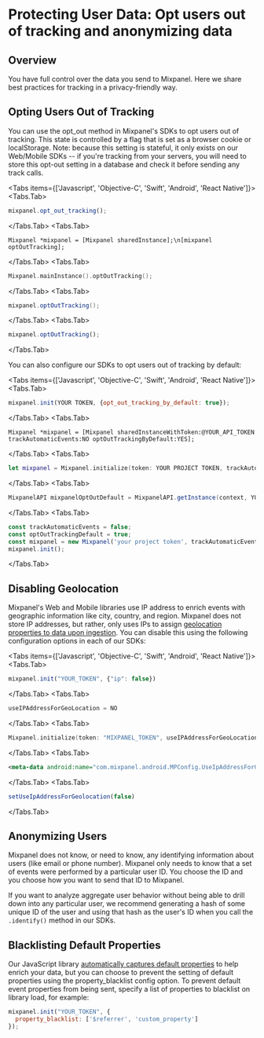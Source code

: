 # Protecting User Data: Opt users out of tracking and anonymizing data


## Overview
You have full control over the data you send to Mixpanel. Here we share best practices for tracking in a privacy-friendly way.

## Opting Users Out of Tracking
You can use the opt_out method in Mixpanel's SDKs to opt users out of tracking. This state is controlled by a flag that is set as a browser cookie or localStorage. Note: because this setting is stateful, it only exists on our Web/Mobile SDKs -- if you're tracking from your servers, you will need to store this opt-out setting in a database and check it before sending any track calls.

<Tabs items={['Javascript', 'Objective-C', 'Swift', 'Android', 'React Native']}>
<Tabs.Tab>
```javascript
mixpanel.opt_out_tracking();
```
</Tabs.Tab>
<Tabs.Tab>
```objc
Mixpanel *mixpanel = [Mixpanel sharedInstance];\n[mixpanel optOutTracking];
```
</Tabs.Tab>
<Tabs.Tab>
```swift
Mixpanel.mainInstance().optOutTracking();
```
</Tabs.Tab>
<Tabs.Tab>
```java
mixpanel.optOutTracking();
```
</Tabs.Tab>
<Tabs.Tab>
```javascript
mixpanel.optOutTracking();
```
</Tabs.Tab>
</Tabs>

You can also configure our SDKs to opt users out of tracking by default:

<Tabs items={['Javascript', 'Objective-C', 'Swift', 'Android', 'React Native']}>
<Tabs.Tab>
```javascript
mixpanel.init(YOUR TOKEN, {opt_out_tracking_by_default: true});
```
</Tabs.Tab>
<Tabs.Tab>
```objc
Mixpanel *mixpanel = [Mixpanel sharedInstanceWithToken:@YOUR_API_TOKEN trackAutomaticEvents:NO optOutTrackingByDefault:YES];
```
</Tabs.Tab>
<Tabs.Tab>
```swift
let mixpanel = Mixpanel.initialize(token: YOUR PROJECT TOKEN, trackAutomaticEvents: no, optOutTrackingByDefault: true)
```
</Tabs.Tab>
<Tabs.Tab>
```java
MixpanelAPI mixpanelOptOutDefault = MixpanelAPI.getInstance(context, YOUR PROJECT TOKEN, true, true /* opt out by default */);
```
</Tabs.Tab>
<Tabs.Tab>
```javascript
const trackAutomaticEvents = false;
const optOutTrackingDefault = true;
const mixpanel = new Mixpanel('your project token', trackAutomaticEvents, optOutTrackingDefault);
mixpanel.init();
```
</Tabs.Tab>
</Tabs>


## Disabling Geolocation
Mixpanel's Web and Mobile libraries use IP address to enrich events with geographic information like city, country, and region. Mixpanel does not store IP addresses, but rather, only uses IPs to assign [geolocation properties to data upon ingestion](/docs/tracking-best-practices/geolocation). You can disable this using the following configuration options in each of our SDKs:

<Tabs items={['Javascript', 'Objective-C', 'Swift', 'Android', 'React Native']}>
<Tabs.Tab>
```javascript Javascript
mixpanel.init("YOUR_TOKEN", {"ip": false})
```
</Tabs.Tab>
<Tabs.Tab>
```objectivec Objective-C
useIPAddressForGeoLocation = NO
```
</Tabs.Tab>
<Tabs.Tab>
```swift
Mixpanel.initialize(token: "MIXPANEL_TOKEN", useIPAddressForGeoLocation: false)
```
</Tabs.Tab>
<Tabs.Tab>
  ```xml Android
<meta-data android:name="com.mixpanel.android.MPConfig.UseIpAddressForGeolocation" android:value="false" />
```
</Tabs.Tab>
<Tabs.Tab>
  ```javascript React Native
setUseIpAddressForGeolocation(false)
```
</Tabs.Tab>
</Tabs>

## Anonymizing Users
Mixpanel does not know, or need to know, any identifying information about users (like email or phone number). Mixpanel only needs to know that a set of events were performed by a particular user ID. You choose the ID and you choose how you want to send that ID to Mixpanel.

If you want to analyze aggregate user behavior without being able to drill down into any particular user, we recommend generating a hash of some unique ID of the user and using that hash as the user's ID when you call the `.identify()` method in our SDKs.

## Blacklisting Default Properties
Our JavaScript library [automatically captures default properties](/docs/data-structure/property-reference/default-properties) to help enrich your data, but you can choose to prevent the setting of default properties using the property_blacklist config option. To prevent default event properties from being sent, specify a list of properties to blacklist on library load, for example:

```javascript Javascript
mixpanel.init("YOUR_TOKEN", {
  property_blacklist: ['$referrer', 'custom_property']
});
```
